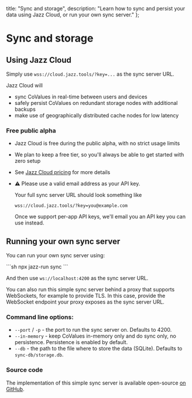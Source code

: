 
  title: "Sync and storage",
  description: "Learn how to sync and persist your data using Jazz Cloud, or run your own sync server."
};

# Sync and storage

## Using Jazz Cloud

Simply use `wss://cloud.jazz.tools/?key=...` as the sync server URL.

Jazz Cloud will
- sync CoValues in real-time between users and devices
- safely persist CoValues on redundant storage nodes with additional backups
- make use of geographically distributed cache nodes for low latency

### Free public alpha

- Jazz Cloud is free during the public alpha, with no strict usage limits
- We plan to keep a free tier, so you'll always be able to get started with zero setup
- See [Jazz Cloud pricing](/cloud#pricing) for more details
- ⚠️ Please use a valid email address as your API key.

    Your full sync server URL should look something like

    ```wss://cloud.jazz.tools/?key=you@example.com```

    Once we support per-app API keys, we'll email you an API key you can use instead.


## Running your own sync server

You can run your own sync server using:

<CodeGroup>
```sh
npx jazz-run sync
```
</CodeGroup>

And then use `ws://localhost:4200` as the sync server URL.

You can also run this simple sync server behind a proxy that supports WebSockets, for example to provide TLS.
In this case, provide the WebSocket endpoint your proxy exposes as the sync server URL.

### Command line options:

- `--port` / `-p` - the port to run the sync server on. Defaults to 4200.
- `--in-memory` - keep CoValues in-memory only and do sync only, no persistence. Persistence is enabled by default.
- `--db` - the path to the file where to store the data (SQLite). Defaults to `sync-db/storage.db`.

### Source code

The implementation of this simple sync server is available open-source [on GitHub](https://github.com/garden-co/jazz/blob/main/packages/jazz-run/src/startSyncServer.ts).
